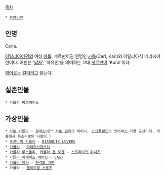 [[목차]]
 * [[동명이인]]

== 인명 ==
Carla.

[[이탈리아어]]권의 여성 [[이름]]. 게르만어권 인명인 [[카를]](Carl, Karl)의 이탈리아식 베리에이션이다. 어원은 '[[남자]]', '자유인'을 의미하는 고대 [[게르만어]] 'Karal'이다.

[[영어]]로는 [[칼라]]라고 읽는다.

== 실존인물 ==
 * 카를라 바르바리노

== 가상인물 ==
 * [[장애소녀/그 외의 인물|사토 카를라]] - [[장애소녀]][* [[사토 릴리]]의 어머니. [[스코틀랜드]]의 인버네스 지방 출신이다. 작중에서 목소리로만 나왔다.]
 * [[DIABOLIK LOVERS#s-3.3|츠키나미 카를라]] - [[DIABOLIK LOVERS]]
 * [[아이러브파스타#s-4.3|카를라]] - [[아이러브파스타]]
 * [[카를라 루스폴리]], [[카를라 폰 로젠]] - [[스트라이크 위치즈]]
 * [[카를라 에버릿|카를라 에레이즈 에버릿]] - [[어느 비리 공무원의 고백|CAST]]
 * [[카를라 예거]] - [[진격의 거인]]
 * 카를라 - [[블레이징 소울즈]]
